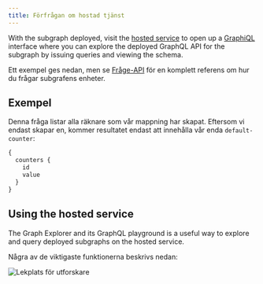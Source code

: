 ```yaml
---
title: Förfrågan om hostad tjänst
---
```


With the subgraph deployed, visit the [hosted service](https://thegraph.com/hosted-service/) to open up a [GraphiQL](https://github.com/graphql/graphiql) interface where you can explore the deployed GraphQL API for the subgraph by issuing queries and viewing the schema.

Ett exempel ges nedan, men se [Fråge-API](/querying/graphql-api) för en komplett referens om hur du frågar subgrafens enheter.

## Exempel

Denna fråga listar alla räknare som vår mappning har skapat. Eftersom vi endast skapar en, kommer resultatet endast att innehålla vår enda `default-counter`:

```graphql
{
  counters {
    id
    value
  }
}
```

## Using the hosted service

The Graph Explorer and its GraphQL playground is a useful way to explore and query deployed subgraphs on the hosted service.

Några av de viktigaste funktionerna beskrivs nedan:

![Lekplats för utforskare](/img/explorer-playground.png)
